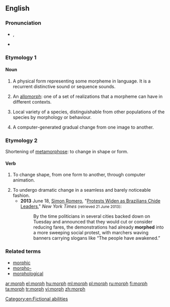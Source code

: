 {{wikipedia}}
{{also|morph-|-morph}}
==English==

===Pronunciation===
* {{enPR|mô(r)f}}, {{IPA|/mɔː(r)f/}}
* {{rhymes|ɔː(r)f}}

===Etymology 1===
{{back-form|morpheme}}

====Noun====
{{en-noun}}

# {{context|linguistics|lang=en}} A physical form representing some morpheme in language. It is a recurrent distinctive sound or sequence sounds.
# {{context|linguistics|lang=en}} An [[allomorph]]: one of a set of realizations that a morpheme can have in different contexts.
# {{context|biology|lang=en}} Local variety of a species, distinguishable from other populations of the species by morphology or behaviour.
# A computer-generated gradual change from one image to another.

===Etymology 2===
Shortening of [[metamorphose]]: to change in shape or form.

====Verb====
{{en-verb}}

# {{context|colloquial|ambitransitive|lang=en}} To change shape, from one form to another, through computer animation.
# To undergo dramatic change in a seamless and barely noticeable fashion.
#* '''2013''' June 18, [[w:Simon Romero|Simon Romero]], "[http://www.nytimes.com/2013/06/19/world/americas/brazilian-leaders-brace-for-more-protests.html Protests Widen as Brazilians Chide Leaders]," ''New York Times'' <small>(retrieved 21 June 2013)</small>:
#*: By the time politicians in several cities backed down on Tuesday and announced that they would cut or consider reducing fares, the demonstrations had already '''morphed''' into a more sweeping social protest, with marchers waving banners carrying slogans like “The people have awakened.”

===Related terms===
* [[morphic]]
* [[morpho-]]
* [[morphological]]

[[Category:en:Fictional abilities]]

[[ar:morph]]
[[el:morph]]
[[hu:morph]]
[[ml:morph]]
[[pl:morph]]
[[ru:morph]]
[[fi:morph]]
[[ta:morph]]
[[tr:morph]]
[[vi:morph]]
[[zh:morph]]